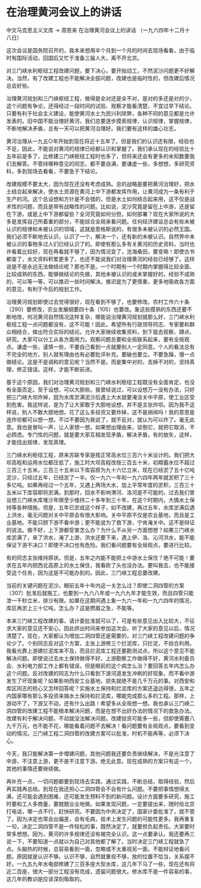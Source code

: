 # 在治理黄河会议上的讲话

中文马克思主义文库 -> 周恩来
在治理黄河会议上的讲话
（一九六四年十二月十八日）

这次会议是国务院召开的，我本来想用半个月到一个月的时间去现场看看，由于临时有国际活动，回国后又忙于准备三届人大，离不开北京。

对三门峡水利枢纽工程改建问题，要下决心，要开始动工，不然泥沙问题更不好解决。当然，有了改建工程也不能解决全部问题，改建也是临时性的，但改建后情况总会好些。

治理黄河规划和三门峡枢纽工程，做得是全对还是全不对，是对的多还是对的少，这个问题有争论，还得经过一段时间的试验、观察才能看清楚，不宜过早下结论。只要有利于社会主义建设，能使黄河水土为民兴利除弊，各种不同的意见都是允许发表的。旧中国不能治理好黄河，我们总要逐步摸索规律，认识规律，掌握规律，不断地解决矛盾，总有一天可以把黄河治理好。我们要有这样的雄心壮志。

黄河治理从一九五○年开始到现在将近十五年了。但是我们的认识还有限，经验也不足，因此，不能说对黄河的规律已经都认识和掌握了。我们承认现在的经验比十五年前是多了，比修建三门峡枢纽工程时也多了，但将来还会有更多的未知数要我们去解答。不管持哪种意见的同志，都不要自满，要谦虚一些，多想想，多研究资料，多到现场去看看，不要急于下结论。

改建规模不要太大，因为现在还没有考虑成熟。总的战略是要把黄河治理好，把水土结合起来解决，使水土资源在黄河上中下游都发挥作用，让黄河成为一条有利于生产的河。这个总设想和方针是不会错的，但是水土如何结合起来用，这不仅是战术性的问题，而且是带有战略性的问题。比如说，泥沙究竟是留在上中游，还是留在下游，或是上中下游都留些？全河究竟如何分担，如何部署？现在大家所说的大多是发挥自己所着重的部分，不能综合全局来看问题。任何经济建设总会有些未被认识的规律和未被认识的领域，这就是恩格斯说的，有很多未被认识的必然王国。我们必须不断地去认识，认识了一个，解决一个，还有新的未被认识。自然界中未被认识的事物多过人们已经认识了的。即使有那么多有关黄河的历史资料，当时也许看着比较好，现在再看就不够了，因为情况变了，沧海桑田，要变嘛！即使古书都查了，水文资料积累更多了，也还不能说我们对治理黄河的经验已经够了。这样说是不是永远无法做结论呢？那也不是。一个时期有一个时期内掌握得比较全面、比较成熟的东西，能够做结论的先做，其他未被认识的或未掌握好的，经验不成熟的，可以等一等，可以推迟一些时间解决。推迟是为了更慎重，更多地吸收各方面的意见，有利于今后的规划工作。

治理黄河规划即使过去觉得很好，现在看到不够了，也要修改。农村工作六十条〔290〕要修改，农业发展纲要四十条〔105〕也要改。象这些摸熟的东西还要不断地改，何况黄河自然情况这样复杂，哪能说治理黄河规划就那么好，三门峡水利枢纽工程一点问题都没有，这不可能！因此，希望所有行政领导同志、专家要和群众相结合，做出符合实际的结论。允许大家继续收集资料，到下面去观察、蹲点、研究。大家可以分工从各方面用力。观察问题总要和全局联系起来，要有全局观点。谦虚一些，谨慎一些，不要自己看到一点就要别人一定同意。个人的看法总有不完全的地方，别人就有理由也有必要批评补充。要破也要立。不要急躁，慢一点做结论。这是不是调和的意见呢？当然不是。而是集中对的，去掉不对的，坚持真理，修正错误。这样，才能不断前进。

基于这个原因，我们对治理黄河规划和三门峡水利枢纽工程既没有全面肯定，也没有全面否定。至于设想，可以大胆些。我曾经说过，可以设想万一没有办法，只好把三门峡大坝炸掉，因为水库淤满泥沙后遇上大水就要淹没关中平原，使工业区受到危害。我这样说，是为了让大家敢于大胆地设想，并不是主张炸坝。因为我不这样说，别人不敢大胆地想。花了这么多投资又要炸掉，这不是胡闹吗！我的意思是连炸坝都可以想一想。不过不要因为我说了，就不反对，就认为可以炸了。毫无此意。我也是冒叫一声，让人家想一想。如果想出理由来，驳倒它，就把它取消，不必顾虑。专门性的问题，就是要大家互相发现矛盾，解决矛盾，有的放矢，这样，才能找出规律，发现真理。

三门峡水利枢纽工程，原来苏联专家是按正常高水位三百六十米设计的。我们把大坝高程和运用水位都压低了，施工时大坝高程改按三百五十米，初期蓄水位不超过三百三十五米。三百三十五米以下库容原为九十六亿立米，现在已经淤了五十亿吨泥沙，只经过五年，已经淤了一半。仅一九六一年和一九六四年两年就淤积了三十多亿吨。如果再经过一个五年，又遇上两场大水，加上平常年度的淤积，三百三十五米以下库容即将淤满。到那时，回水不影响渭河、洛河是不可能的。过去我们曾设想三门峡水库堆沙年限至少维持二十多年到三十年，在这个时期内，大搞水土保持等各种措施。但是，五年已淤成这个样子，如不改建，再过五年，水库淤满后遇上洪水，毫无问题对关中平原会有很大影响。关中平原不仅是农业基地，而且是工业基地。不能只顾下游不看中游；更不能说为了救下游，宁肯淹关中。这不是辩证的说法。做不好，上下游都受害怎么办？为什么不从另一方面想想？如果三门峡水库淤满了，来了洪水，淹了上游，洪水还要下来，遇上伊、洛、沁河洪水，能不能保证下游不决口？即使不决口也有危险。我们看问题要有全局观点，要进行比较。

有的同志主张维持原状。但是，五年之内能不能把上中游水土保住？绝不可能！要求在五年内把西北高原上的水土保住，我看砍了头也没办法。要叫我去，也不能接受这个任务，因为这是不可能办到的。因此，三门峡工程总要改建。

当前的关键问题在泥沙。眼前五年十年内这一关怎么过？即使二洞四管的方案〔307〕批准后就施工，也要到一九六八年或一九六九年才能生效，而且四管只能泄一千秒立米，排沙有限。如果在这期间遇上象一九六一年和一九六四年的情况，库区再淤上三十亿吨，怎么办？这是燃眉之急，不能等。

本来三门峡工程改建的事，请计委批准就可以了，可是有些意见出入比较大，不征求大家的意见还不安心，因此挤出时间来参加这次会。听了大家的意见以后，情况清楚了。现在，大家都认为增加二洞四管还是需要的，对三门峡工程改建问题的争论少了。个别同志反对这个方案，主张上游修三个拦泥库，只拦泥，不综合利用。我看光靠上游建拦泥库来不及，而且拦泥库工程还要勘测试点，所以这个意见不能解决问题。即使说过去水土保持做得不好，上游勘察工作做得不好，黄河水利委员会、水利电力部工作上都有错误，但是眼前的这个病怎么治？要回答五年内怎么办这个问题。反对改建的同志为什么只看到下游河道发生冲刷的好现象，而不看中游发生了坏现象呢？如果影响西安工业基地，损失就绝不是几千万元的事。对西安和库区同志的担心又怎样回答呢？实施水土保持和拦泥库的方案还遥远得很，五年之内国家哪有那么多投资来搞水土保持和拦泥库，哪能完成那么多的工程。那样，上游动不了，下游又不动，还有什么出路！希望多从全局想一想。我也承认三门峡二洞四管的改建工程不能根本解决问题，而是在想不出好办法的情况下的救急办法。改建有利于解决问题，不动就没法解决问题。改建投资可能多一些，但即使需要八九千万元，也不能不花，哪能看着问题不去解决！看问题要有全局观点，要看到变动的情况。三门峡工程二洞四管的改建方案可以批准，时机不能再等，必须下决心。

今天，我只能解决第一步增建问题，其他问题我还要负责继续解决，不是光注意了中游，不注意上游，更不是不注意下游。绝无此意。现在成熟的方案只有这一个，其他的事情还要继续做。

再补充一点，一切问题都要到现场去实践，通过实践，不断总结，取得经验，然后再实践再总结。到现在我还担心二洞四管会不会有什么问题。不要把事情想得太满，还可能会遇到困难，还可能发生预料不到的新问题。设计方面要多研究，施工时要和工人多商量，要兢兢业业地做。如果发现问题，一定要提出来，随时给北京打电话，哪一点不行，赶快研究。不要因为中央决定了，国家计委批准了，就不管了。因为决定也常会出偏差，会有毛病，技术上发生问题的可能性更多。我再重复一句，决定二洞四管不是一件轻松的事，既然决定了，就要担负起责任。大家要时常多想想。因为，黄河的许多规律还没有被完全认识。这一点要承认。我还要再三说一下，不要知道一点就以为自己对其他都了解了。当时决定三门峡工程就急了点。头脑热的时候，总容易看到一面，忽略或不太重视另一面，不能辩证地看问题。原因就是认识不够。认识不够，自然就重视不够，放的位置不恰当，关系摆不好。一九五九年水电部修建了三百多座大型水库，这几年下马了一些，现在还有将近二百座，很大一部分工程没有完成，遗留问题很大。修水库不是一件容易的事，这几年的教训是应该深刻吸取的。

